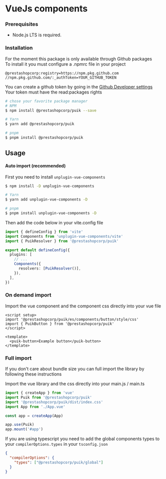 
<Meta title="Docs/VueJs Components" />

# VueJs components

### Prerequisites

- Node.js LTS is required.

### Installation

For the moment this package is only available through Github packages  
To install it you must configure a .npmrc file in your project

```
@prestashopcorp:registry=https://npm.pkg.github.com
//npm.pkg.github.com/:_authToken=YOUR_GITHUB_TOKEN
```

You can create a github token by going in the [Github Developer settings](https://github.com/settings/tokens)  
Your token must have the read:packages rights

```sh
# chose your favorite package manager
# NPM
$ npm install @prestashopcorp/puik --save

# Yarn
$ yarn add @prestashopcorp/puik

# pnpm
$ pnpm install @prestashopcorp/puik
```

## Usage

#### Auto import (recommended)

First you need to install `unplugin-vue-components`

```sh
$ npm install -D unplugin-vue-components

# Yarn
$ yarn add unplugin-vue-components -D

# pnpm
$ pnpm install unplugin-vue-components -D
```

Then add the code below in your vite.config file

```typescript
import { defineConfig } from 'vite'
import Components from 'unplugin-vue-components/vite'
import { PuikResolver } from '@prestashopcorp/puik'

export default defineConfig({
  plugins: [
    // ...
    Components({
      resolvers: [PuikResolver()],
    }),
  ],
})
```

### On demand import

Import the vue component and the component css directly into your vue file

```vue
<script setup>
import '@prestashopcorp/puik/es/components/button/style/css'
import { PuikButton } from '@prestashopcorp/puik'
</script>

<template>
  <puik-button>Example button</puik-button>
</template>
```

### Full import

If you don't care about bundle size you can full import the library by following these instructions

Import the vue library and the css directly into your main.js / main.ts

```typescript
import { createApp } from 'vue'
import Puik from '@prestashopcorp/puik'
import '@prestashopcorp/puik/dist/index.css'
import App from './App.vue'

const app = createApp(App)

app.use(Puik)
app.mount('#app')
```

If you are using typescript you need to add the global components types to your `compilerOptions.types` in your `tsconfig.json`

```json
{
  "compilerOptions": {
    "types": ["@prestashopcorp/puik/global"]
  }
}
```
